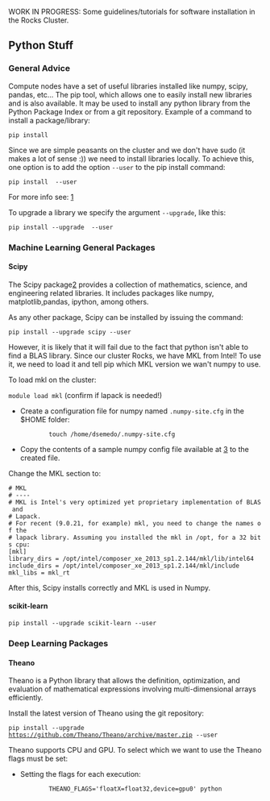 WORK IN PROGRESS: Some guidelines/tutorials for software installation in the Rocks Cluster.

== Python Stuff ==

=== General Advice ===

Compute nodes have a set of useful libraries installed like numpy, scipy, pandas, etc...
The pip tool, which allows one to easily install new libraries and is also available. It may be used to install any python library from the Python Package Index or from a git repository.
Example of a command to install a package/library:

<code>pip install <package_name></code>
 
Since we are simple peasants on the cluster and we don't have sudo (it makes a lot of sense :)) we need to install libraries locally.
To achieve this, one option is to add the option <code>--user</code> to the pip install command:

<code>pip install <package_name> --user</code>

For more info see: [http://pip-python3.readthedocs.org/en/latest/user_guide.html#user-installs]

To upgrade a library we specify the argument <code>--upgrade</code>, like this:

<code>pip install --upgrade <package_name> --user</code>

=== Machine Learning General Packages ===


==== Scipy ====

The Scipy package[https://www.scipy.org/] provides a collection of mathematics, science, and engineering related libraries. It includes packages like numpy, matplotlib,pandas, ipython, among others. 

As any other package, Scipy can be installed by issuing the command:

<code>pip install --upgrade scipy --user</code>

However, it is likely that it will fail due to the fact that python isn't able to find a BLAS library. Since our cluster Rocks, we have MKL from Intel! To use it, we need to load it and tell pip which MKL version we wan't numpy to use.

To load mkl on the cluster:

<code>module load mkl</code> (confirm if lapack is needed!)



* Create a configuration file for numpy named <code>.numpy-site.cfg</code> in the $HOME folder:

:: <code>touch /home/dsemedo/.numpy-site.cfg</code>
* Copy the contents of a sample numpy config file available at [https://github.com/numpy/numpy/blob/master/site.cfg.example] to the created file.

Change the MKL section to:
 
 # MKL
 # ----
 # MKL is Intel's very optimized yet proprietary implementation of BLAS and
 # Lapack.
 # For recent (9.0.21, for example) mkl, you need to change the names of the
 # lapack library. Assuming you installed the mkl in /opt, for a 32 bits cpu:
 [mkl]
 library_dirs = /opt/intel/composer_xe_2013_sp1.2.144/mkl/lib/intel64 
 include_dirs = /opt/intel/composer_xe_2013_sp1.2.144/mkl/include
 mkl_libs = mkl_rt


After this, Scipy installs correctly and MKL is used in Numpy.



==== scikit-learn ====

<code>pip install --upgrade scikit-learn --user</code>

=== Deep Learning Packages ===

==== Theano ====

Theano is a Python library that allows the definition, optimization, and evaluation of mathematical expressions involving multi-dimensional arrays efficiently. 

Install the latest version of Theano using the git repository:

<code>pip install --upgrade https://github.com/Theano/Theano/archive/master.zip --user</code>

Theano supports CPU and GPU. To select which we want to use the Theano flags must be set:

* Setting the flags for each execution:
::<code>THEANO_FLAGS='floatX=float32,device=gpu0'  python <script>.py</code>

* Alternatively we can create a config file:
::<code>echo -e "[global]\nfloatX=float32\ndevice = gpu0\n" > ~/.theanorc</code>
:With this config, Theano will attempt to use the GPU for computations. If it fails to find a GPU, it will fallback to the CPU.


Additionally, we want Theano to also use MKL:

* Modify Theano config file by adding:
 [blas]
 ldflags = -L/opt/intel/composer_xe_2013_sp1.2.144/mkl/lib/intel64 -L/opt/intel/composer_xe_2013_sp1.2.144/compiler/lib/intel64 -lmkl_gf_lp64 -lmkl_intel_lp64 -lmkl_intel_thread -lmkl_gnu_thread -lmkl_core -lmkl_vml_avx -lmkl_def -ldl -lpthread -lm -lmkl_rt -liomp5

For more info about Theano flags see[http://deeplearning.net/software/theano/library/config.html].

==== Lasagne ====

Lasagne is a lightweight library to build and train neural networks in Theano.
It depends on Theano, therefore it must be installed first. To install Lasagne:

<code>pip install --upgrade https://github.com/Lasagne/Lasagne/archive/master.zip --user</code>

Lasagne documentation: [http://lasagne.readthedocs.org/en/latest/index.html]



==== Keras ====

"Keras is a minimalist, highly modular neural networks library, written in Python and capable of running on top of either TensorFlow or Theano. It was developed with a focus on enabling fast experimentation. Being able to go from idea to result with the least possible delay is key to doing good research."

Dependencies:

* cv2 -> <code>pip install cv2 --user</code>


<code>pip install git+git://github.com/Theano/Theano.git --user</code>


Keras Documentation: [http://keras.io/]

=== Computer Vision Packages ===

==== scikit-image ====

<code>pip install --upgrade scikit-image --user</code>


== Tensorflow ==

This steps describe how to compile and install tensorflow from sources. The result of compiling tensorflow is a .whl package, containing everything needed to run tensorflow with python. This package can then be easily installed with pip.
NOTE: Some Tensorflow .whl packages are already available for download. At the time of writing (12/03/2018), there isn't a package for CUDA 9.1 (which is the one installed in the cluster). Anyway, you should check first if there already a pre-compiled .whl package ([https://www.tensorflow.org/install/install_linux#the_url_of_the_tensorflow_python_package here]), and if so, install from there.


So let's start. We will use Anaconda Python 3.6 distribution.


=== Dependencies ===

You'll need to manually compile the bazel library. The tutorial can be found [https://docs.bazel.build/versions/master/install-compile-source.html here].

Download, unzip and compile bazel:
 $ wget https://github.com/bazelbuild/bazel/releases/download/0.11.1/bazel-0.11.1-dist.zip
 $ unzip bazel-0.11.1-dist.zip
 $ cd bazel
 $ ./compile.sh

Then add the binary to the PATH environment variable.

 $ export PATH=<bazel_binary_location>:$PATH

Load cudnn libraries to your LD_LIBRARY_PATH:
 $ cp /nas/Public/dsemedo/cudnn-9.1-linux-x64-v7.tgz ~/
 $ tar -xvf cudnn-9.1-linux-x64-v7.tgz
 $ export LD_LIBRARY_PATH=<path_of_cudnn/>:$LD_LIBRARY_PATH



=== Compilation ===

First, login to one of the computes (e.g. compute-0-0):
 $ ssh compute-0-0

Clone the tensorflow git repository (It needs to be done through SSH. HTTPS won't work) and enter the tensorflow folder:
 
 $ git clone git@github.com:tensorflow/tensorflow.git
 $ cd tensorflow

Then unload EVERYTHING and load ONLY the necessary modules:
 $ module purge
 $ module load cmake gnu gnutools cuda anaconda/3.6

Create and activate a conda environment (if you do not know what this is, check it [https://conda.io/docs/user-guide/tasks/manage-environments.html here]):
 $ conda create -n tensorflow pip python=3.6
 $ source activate tensorflow

Now comes the tricky part. Edit line 1062 of the file tensorflow/tensorflow.bzl, and add the bold line shown below:
 ctx.action(
      '''use_default_shell_env = True,'''
      executable=ctx.executable._swig,
      arguments=args,
      inputs=list(inputs),
      outputs=outputs,
      mnemonic="PythonSwig",
      progress_message="SWIGing " + src.path)
You can open the file with nano:
 nano tensorflow/tensorflow.bzl
Then press CTRL+_ and enter the line number (1062). Add the line on bold and save.


Create tensorflow configuration. You'll need the path of your python executable, from the created Anaconda env: 
 $ which python
Now save the python path. Run the command above on tensorflow root folder:
 $ ./configure

You will be prompted with the following options:
* Please specify the location of python. [Default is /usr/bin/python]: '''/home/dsemedo/.conda/envs/tensorflow/bin/python'''
 Found possible Python library paths:
  /home/dsemedo/.conda/envs/tensorflow/lib/python3.6/site-packages
  /home/dsemedo/repos/coco-caption

* Please input the desired Python library path to use.  Default is [/usr/lib/python2.7/dist-packages] '''/home/dsemedo/.conda/envs/tensorflow/lib/python3.6/site-packages'''

* Please specify optimization flags to use during compilation when bazel option "--config=opt" is specified [Default is -march=native]: '''<ENTER>'''
* Do you wish to use jemalloc as the malloc implementation? [Y/n] '''N'''
* Do you wish to build TensorFlow with Google Cloud Platform support? [y/N] '''<ENTER>'''
* Do you wish to build TensorFlow with Hadoop File System support? [y/N] '''<ENTER>''' 
* Do you wish to build TensorFlow with the XLA just-in-time compiler (experimental)? [y/N] '''<ENTER>'''
* Do you wish to build TensorFlow with VERBS support? [y/N] '''<ENTER>'''
* Do you wish to build TensorFlow with OpenCL support? [y/N] '''<ENTER>'''
* Do you wish to build TensorFlow with CUDA support? [y/N] '''Y'''
* Do you want to use clang as CUDA compiler? [y/N] '''<ENTER>'''
* Please specify the Cuda SDK version you want to use, e.g. 7.0. [Leave empty to default to CUDA 9.0]: '''9.1'''
* Please specify the location where CUDA 9.0 toolkit is installed. Refer to README.md for more details. [Default is /usr/local/cuda]: '''/opt/cuda_9.1.85/'''
* Please specify the cuDNN version you want to use. [Leave empty to default to cuDNN 7.0]: '''<ENTER>'''
* Please specify the location where cuDNN 7 library is installed. Refer to README.md for more details. [Default is /usr/local/cuda]: '''<path_of_cudnn/>''' (get it from the dependencies step)
* Do you wish to build TensorFlow with TensorRT support? [y/N] '''<ENTER>'''
* Please specify a list of comma-separated Cuda compute capabilities you want to build with. You can find the compute capability of your device at: https://developer.nvidia.com/cuda-gpus. Please note that each additional compute capability significantly increases your build time and binary size. [Default is: "3.5,5.2"]: '''<ENTER>'''
* Do you want to use clang as CUDA compiler? [y/N]: '''<ENTER>'''
* Please specify which gcc should be used by nvcc as the host compiler. [Default is /opt/gnu/gcc/bin/gcc]: '''<ENTER>'''
* Do you wish to build TensorFlow with MPI support? [y/N] '''<ENTER>'''
* Please specify optimization flags to use during compilation when bazel option "--config=opt" is specified [Default is -march=native]: '''<ENTER>'''
* Would you like to interactively configure ./WORKSPACE for Android builds? [y/N]  '''<ENTER>'''

Note that '''<ENTER>''' means Press Enter. Before pressing Enter, confirm that the default value (the upper case letter in brackets) matches the one here in this tutorial.

Now let's create the .whl package:
 $ bazel build tensorflow/contrib/lite/toco:toco
 $ bazel build --config=opt --config=cuda --verbose_failures //tensorflow/tools/pip_package:build_pip_package
 $ bazel-bin/tensorflow/tools/pip_package/build_pip_package tensorflow_pkg


Install tensorflow Python package with pip:
 $ pip install tensorflow_pkg/tensorflow-1.6.0-cp36-cp36m-linux_x86_64.whl


And everything should be working. To validate your installation leave tensorflow root folder and run python:
 $ cd ~/ && python

Then on the Python shell:
 >>> import tensorflow as tf
 >>> hello = tf.constant('Hello, TensorFlow!')
 >>> sess = tf.Session()
 >>> print(sess.run(hello))
It should output:
 Hello, TensorFlow!


== FFmpeg ==

Steps for installing FFmpeg [https://ffmpeg.org/download.html link].

Follow this tutorial: [https://trac.ffmpeg.org/wiki/CompilationGuide/Ubuntu Link]. The instructions below introduce some modifications required for correct compilation on the Rocks cluster and for enabling linkage with OpenCV, thus they should be taken into account.
To link later with OpenCV it is important to compile all ffmpeg dependencies as shared libraries. This is usually accomplished by passing the option '--enable-shared' and '--enable-pic' to the configure script. If you get any error when compiling any of the dependencies saying that a specific flag is not recognized (e.g. --enable-pic) just remove it from the command.

Configure command to compile YASM:
 $ ./configure --prefix="$HOME/<build folder>" --bindir="$HOME/<bins folder>" --enable-pic --enable-shared

Configure command to compile x264:

 $ PATH="$HOME/<bins folder>:$PATH" ./configure --prefix="$HOME/<build folder>" --bindir="$HOME/<bins folder>" --enable-static --disable-opencl --enable-pic --enable-shared

Configure command to compile x265:
 $ PATH="$HOME/<bins folder>:$PATH" cmake -G "Unix Makefiles" -DCMAKE_INSTALL_PREFIX="$HOME/<build folder>"  -DENABLE_SHARED:bool=on ../../source

Configure command to compile libfdk-aac:
 $ ./configure --prefix="$HOME/<build folder>" --enable-shared --enable-pic

Configure command to compile libmp3lame:
 $ LIBS=-ltinfo ./configure --prefix="$HOME/<build folder>" --enable-nasm --enable-shared --enable-pic

Configure command to compile libopus:
 $ ./configure https://github.com/libass/libass/releases/download/0.13.4/libass-0.13.4.tar.gz --enable-shared --enable-pic


The configure of FFmpeg will complain about libass. Then libass will complain fribidi and freetype2. Download, compile and install fribidi and then libass libraries. Remember to set the --prefix of every library to the build folder. For freetype2, we only need to export to PKG_CONFIG_PATH variable the freetype2.pc file:
 $ export PKG_CONFIG_PATH=/usr/lib64/pkgconfig/:$PKG_CONFIG_PATH
Pass the flag '--disable-require-system-font-provider' to the libass configure command.

Then it will complain about libtheora [https://www.theora.org/downloads/ link]. Download libtheora from the provided link. When compiling libtheora take into account the dependencies mentioned in the website and compile it as shared library.







Configure command to compile FFmpeg:
 $ PATH="$HOME/bin:$PATH" PKG_CONFIG_PATH="$HOME/<build folder>/lib/pkgconfig/":$PKG_CONFIG_PATH ./configure   --prefix="$HOME/<build folder>"   --pkg-config-flags="--static"   --extra-cflags="-I$HOME/<build folder>/include"   --extra-ldflags="-L$HOME/<build folder>/lib"   --bindir="$HOME/<bins folder>"   --enable-gpl   --enable-libass   --enable-libfdk-aac   --enable-libfreetype   --enable-libmp3lame   --enable-libopus   --enable-libtheora   --enable-libvorbis   --enable-libvpx   --enable-libx264   --enable-libx265 --enable-nonfree --enable-avresample --enable-shared

== OpenCV ==

Steps for installing OpenCV 3.2.0 with extra modules (OpenCV contrib). OpenCV will be compiled with support for OpenCL, FFmpeg, Python 2.7 and 3.5 (both from anaconda).

Downloading OpenCV 3.2.0: [https://github.com/opencv/opencv/releases/tag/3.2.0]

Release 3.2.0 of Extra modules must be downloaded: [https://github.com/opencv/opencv_contrib/releases/tag/3.2.0]

NOTE: MAKE SURE THAT OpenCV and OpenCV-Contrib VERSIONS ARE THE SAME!


From now on, let <opencv_contrib_dir> be the the downloaded opencv_contrib folder.


Unload EVERYTHING and load ONLY the necessary modules:
 $ module purge
 $ module load cmake gnu gnutools eigen mvapich2_eth hdf5
Make sure module cuda and mkl are not loaded. 



GCC must know where the file mpi.h is. When the mvapich2_eth module is loaded the environment variable CPATH is not updated.
Update the CPATH variable:
 $ export CPATH=/opt/mvapich2/gnu/eth/include/:$CPATH

Compiling OpenCV:
 $ cd <opencv_source>
 $ mkdir build && cd "$_"
 $ CXXFLAGS=-D__STDC_CONSTANT_MACROS:$CXXFLAGS cmake -D CMAKE_BUILD_TYPE=RELEASE -D CMAKE_INSTALL_PREFIX=<prefix_path> -D INSTALL_C_EXAMPLES=OFF -D INSTALL_PYTHON_EXAMPLES=ON -D OPENCV_EXTRA_MODULES_PATH=<opencv_contrib_dir>/modules -D BUILD_EXAMPLES=ON -D WITH_OPENCL=ON -D BUILD_opencv_python3=ON -DPYTHON3_INCLUDE_DIR=/share/apps/anaconda3/include/python3.5m  -D PYTHON3_NUMPY_INCLUDE_DIRS=/share/apps/anaconda3/lib/python3.5/site-packages/numpy/core/include -D PYTHON3_EXECUTABLE=/share/apps/anaconda3/bin/python3.5 -D PYTHON3_LIBRARY=/share/apps/anaconda3/lib/libpython3.5m.so -D WITH_EIGEN=ON -D WITH_TBB=ON -D EIGEN_INCLUDE_PATH=/opt/eigen/include/ -DGLOG_INCLUDE_DIRS=<glog_lib_path>/include/ -DGFLAGS_INCLUDE_DIRS=<gflags_lib_path>/include/ -DGLOG_LIBRARIES=<glog_lib_path>/lib/ -DGFLAGS_LIBRARIES=<gflags_lib_path>/lib/ -DBUILD_opencv_dnn=OFF BUILD_opencv_python2=ON -D PYTHON_INCLUDE_DIR=/share/apps/anaconda2/include/python2.7/ -D PYTHON_LIBRARY=/share/apps/anaconda2/lib/libpython2.7.so -D PYTHON2_LIBRARIES=/share/apps/anaconda2/lib/python2.7/ -D PYTHON2_NUMPY_INCLUDE_DIRS=/share/apps/anaconda2/lib/python2.7/site-packages/numpy/core/include -D PYTHON_EXECUTABLE=/share/apps/anaconda2/bin/python2.7 -DWITH_FFMPEG=ON -DBUILD_SHARED_LIBS=ON -DWITH_IPP=OFF -DPYTHON_DEFAULT_EXECUTABLE=/share/apps/anaconda3/bin/python3.5 ..
 $ make -j12
 $ make install

So, why do we need to set all these variables in cmake? We have to specify manually where are the python interpreter, default executable, numpy includes, library and include dirs (for python 2.7 and 3), where the opencv_contrib modules are, where glog, gflags and eigen libraries are. The flag added to CXXFLAG is to avoid undefined macros when compiling a small ffmpeg example.   

==== Adding support for FFmpeg ====

Assuming that FFmpeg was compiled previously and the build directory is <ffmpeg_build>, the following environment variables must be set:

 export LD_LIBRARY_PATH=<ffmpeg_build>/lib/:$LD_LIBRARY_PATH
 export PKG_CONFIG_PATH=$PKG_CONFIG_PATH:<ffmpeg_build>/lib/pkgconfig
 export PKG_CONFIG_LIBDIR=$PKG_CONFIG_LIBDIR:<ffmpeg_build>/lib/
 export PATH=<ffmpeg_bin dir>:$PATH


Now, cmake should be able to find FFmpeg through pkg-config tool.

NOTE: FFmpeg must be compiled with the following options: <code>--enable-nonfree --enable-pic --enable-shared</code>


==== Final Steps to correctly setup Python/Anaconda ====

Now we've compiled both Python 2.7 and 3.5 OpenCV modules. If you are only interested in using one of the Python versions just export the OpenCV python module path to the PYTHONPATH variable:
 # Add this line to ~/.bashrc to set this automatically for every shell session
 export PYTHONPATH=$HOME/<opencv_build>/lib/python2.7(3.5)/site-packages:$PYTHONPATH

To be able to use OpenCV in both Python versions without conflicts we cannot use the PYTHONPATH solution.
The Python OpenCV modules are located in:
 $HOME/<opencv_build>/lib/python2.7/site-packages
 $HOME/<opencv_build>/lib/python3.5/site-packages

From this point I'll leave to you the decision for which solution to take.

Solution 1: Add the path to python sys.path
 $ python 
 $ > import sys 
 $ > sys.path.append('$HOME/<opencv_build>/lib/python2.7(3.5)/site-packages')
 
Solution 2 (more elegant): Add additional site-packages folders, namely, the ones created during OpenCV build.

 $ mkdir -p $HOME/.local/lib/python2.7/site-packages/
 $ mkdir -p $HOME/.local/lib/python3.5/site-packages/
 $ echo "$HOME/<opencv_build>/lib/python2.7/site-packages" > $HOME/.local/lib/python2.7/site-packages/usrlocal.pth 
 $ echo "$HOME/<opencv_build>/lib/python3.5/site-packages" > $HOME/.local/lib/python3.5/site-packages/usrlocal.pth

Then make sure that user site packages are enabled:
 $ unset PYTHONNOUSERSITE

We've created two files usrlocal.pth each containing the path of the respective OpenCV module python version. By default, now Python will now inspect this folders when searching for modules.
To confirm this:
 $ python
 $ > import sys
 $ > sys.path

Open CV Python directory should be listed in the last command.



To check if it installed correctly:
 $ python
 >>> import cv2

If the import succeeds then Python-OpenCV is installed.



=== Common Problems ===

==== OpenCV Contrib - Modules Download Failure and Hash mismatch ====

Read the directory structure described in [http://answers.opencv.org/answers/113990/revisions/]. Create this structure and download the required files (links are available in the website).


==== IPPICV hash mismatch ====

While creating the makefile for compilation, the lib ippicv will be automatically downloaded. However, the md5sum of the downloaded file will not match the hardcoded hash on the cmake.

Instead of changing cmake we can manually download the file. Download URL: [https://raw.githubusercontent.com/Itseez/opencv_3rdparty/81a676001ca8075ada498583e4166079e5744668/ippicv/ippicv_linux_20151201.tgz]
Steps:

 $ mkdir <opencv_source>/3rdparty/ippicv/downloads/linux-808b791a6eac9ed78d32a7666804320e && cd "$_"
 $ wget https://raw.githubusercontent.com/Itseez/opencv_3rdparty/81a676001ca8075ada498583e4166079e5744668/ippicv/ippicv_linux_20151201.tgz
 $ cd ../../ && mkdir unpack && cd "$_"
 $ cp ../downloads/linux-808b791a6eac9ed78d32a7666804320e/ippicv_linux_20151201.tgz .
 $ tar zxvf ippicv_linux_20151201.tgz

Alternatively, one can pass the option <code>-D WITH_IPP=OFF</code> to the cmake call to compile without the IPPICV lib.



== Caffe ==

Steps for installing the Caffe [http://caffe.berkeleyvision.org/installation.html]. Caffe is a deep learning framework made with expression, speed, and modularity in mind.

Caffe has the following dependencies:

* Cuda Toolkit and cuDNN (For GPU mode)
* OpenCV (optional but recommended)
* BLAS ( ATLAS, MKL, or OpenBLAS)
* Boost >= 1.55
* protobuf, glog, gflags, hdf5

Recently (checked on 27-09-16) caffe compilation files structure changed. These notes have been updated to cope with the new compilation files. Furthermore, instructions for compiling with cmake (which should be easier) were added.

Load necessary modules:
 $ module load cmake gnutools mkl python eigen hdf5 boost mvapich2_eth


First of all, in order to make sure that Make/CMake use the correct compiler set the following environment variables on your current shell session:

 $ export CC=/opt/gnu/gcc/bin/gcc
 $ export CXX=/opt/gnu/gcc/bin/g++

=== Installing missing dependencies ===

==== glog ====

Glog is available on git:

 $ git clone git@github.com:google/glog.git
 $ cd glog

The automake version on the cluster is different from the one that glog is expecting. To fix this:
 $ rm test-driver
 $ ln -s /opt/gnu/share/automake-1.15/test-driver test-driver

The configure has the aclocal tool version hardcoded aswell (version 1.14). In the rocks cluster the version 1.15 is available.
To fix this open the configure file and change the line:
 am__api_version='1.14'
to
 am__api_version='1.15'


Compiling glog:

 $ mkdir build && cd "$_"
 $ export CXXFLAGS="-fPIC" &&  cmake -DCMAKE_INSTALL_PREFIX=<install-folder> ..
 $ make VERBOSE=1
 $ make
 $ make install


==== gflags ====

Gflags is available on git:

 $ git clone git@github.com:gflags/gflags.git
 $ cd gflags


Compiling gflags:

 $ mkdir build && cd "$_"
 $ export CXXFLAGS="-fPIC" && cmake -DCMAKE_INSTALL_PREFIX=<install-folder> ..
 $ make
 $ make install

Make sure that the install-folder is on your PATH and LD_LIBRARY_PATH variables.


==== leveldb ====

Leveldb is available on git:

 $ git clone git@github.com:google/leveldb.git
 $ cd leveldb
 $ make
 $ cp --preserve=links libleveldb.* <install-folder>/lib
 $ cp -r include/leveldb <install-folder>/include/
 $ cp --preserve=links out-shared/libleveldb.so* ~/installed_libs/lib/


==== lmdb ====

Lmdb is available on git and through pip:

 $ pip install lmdb --user
 $ git clone https://github.com/LMDB/lmdb
 $ cd lmdb/libraries/liblmdb/

Open the Makefile and find the line <code>prefix  = /usr/local</code>. Change path to your install folder.

 $ make
 $ make install

==== protobuf ====

Lmdb is available on git and through pip:

 $ git clone https://github.com/google/protobuf.git
 $ cd protobuf

Compiling:

 $ ./configure --prefix=<install_folder>
 $ make
 $ make check
 $ make install



=== Compiling ===

Caffe is available on git:

 $ git clone git@github.com:BVLC/caffe.git
 $ cd caffe
 $ cp Makefile.config.example Makefile.config

All the options for compiling Caffe are available in the file Makefile.config. We can make the following changes:

* Use cuDNN on the machine that has an NVIDIA card: Uncomment USE_CUDNN line.
* If we have OpenCV version >= 3: Uncomment OPENCV_VERSION := 3.
* Change CUDA dir to /opt/cuda (In a machine with NVIDIA card)
* Use MKL: set BLAS := mkl
* BLAS_INCLUDE := /opt/intel/composer_xe_2013_sp1.2.144/mkl/include
* BLAS_LIB := /opt/intel/composer_xe_2013_sp1.2.144/mkl/lib/intel64
* PYTHON_INCLUDE := /opt/python/include/python2.7 \
        /opt/python/lib/python2.7/site-packages/numpy/core/include
* PYTHON_LIB := /opt/python/lib/
* Add include and lib  gflags and glogs folders to INCLUDE_DIRS and LIBRARY_DIRS.
* Add include and lib opencv folders to INCLUDE_DIRS and LIBRARY_DIRS.
* Add hdf5 path:
** Add /opt/hdf5/gnu/mvapich2_eth/include to INCLUDE_DIRS
** Add /opt/hdf5/gnu/mvapich2_eth/lib to LIBRARY_DIRS
* Add boost libraries path:
** Add /opt/boost/gnu/mvapich2_eth/include to INCLUDE_DIRS
** Add /opt/boost/gnu/mvapich2_eth/lib to LIBRARY_DIRS
* Add /usr/lib64 to LIBRARY_DIRS
* Add MPI path:
** Add /opt/mvapich2/gnu/eth/include to INCLUDE_DIRS
** Add /opt/mvapich2/gnu/eth/bin to LIBRARY_DIRS


The result should something like:

 INCLUDE_DIRS := $(PYTHON_INCLUDE) /usr/local/include /home/dsemedo/installed_libs/include /home/dsemedo/opencv_build/include /opt/hdf5/gnu/mvapich2_eth/include /opt/boost/gnu/mvapich2_eth/include
 LIBRARY_DIRS := $(PYTHON_LIB) /usr/local/lib /usr/lib /home/dsemedo/installed_libs/lib /home/dsemedo/opencv_build/lib /opt/hdf5/gnu/mvapich2_eth/lib /opt/boost/gnu/mvapich2_eth/lib /usr/lib64



Compile steps:

 $ make
 $ make install
 $ make test
 $ make runtest

Compiling python wrappers:
 $ make pycaffe

Add <caffe_folder>/python to the PYTHONPATH environment variable.
To verify that it installed correctly:
 $ python
 >>> import caffe


=== Compiling with CMake ===
With cmake it is easier to specify which libraries (i.e. which library files) we want to use for compilation. This is crucial to avoid problems related to linking with different library versions.

Steps:
 $ mkdir <caffe_folder>/build
 $ cmake -D CMAKE_INSTALL_PREFIX=<install_folder> -D CMAKE_PREFIX_PATH=/home/dsemedo/opencv_build -D GFLAGS_LIBRARY=/home/dsemedo/installed_libs/lib/libgflags.a -D GFLAGS_INCLUDE_DIR=/home/dsemedo/installed_libs/include -D GLOG_LIBRARY=/home/dsemedo/installed_libs/lib/libglog.a -D GLOG_INCLUDE_DIR=/home/dsemedo/installed_libs/include -D LMDB_LIBRARIES=/home/dsemedo/installed_libs/lib -D LMDB_INCLUDE_DIR=/home/dsemedo/installed_libs/include -D LevelDB_LIBRARY=/home/dsemedo/installed_libs/lib/libleveldb.so -D LevelDB_INCLUDE=/home/dsemedo/installed_libs/include -D Snappy_LIBRARIES=/home/dsemedo/installed_libs/lib/libsnappy.so -D Snappy_INCLUDE_DIR=/home/dsemedo/installed_libs/include -D BLAS=mkl -DPYTHON_LIBRARY=/opt/python/lib/libpython2.7.so -D NUMPY_INCLUDE_DIR=/opt/python/lib/python2.7/site-packages/numpy/core/include -D LMDB_LIBRARIES=/home/dsemedo/installed_libs/lib/liblmdb.so -D LMDB_INCLUDE_DIR=/home/dsemedo/installed_libs/include -D PROTOBUF_LIBRARY=/home/dsemedo/installed_libs/lib/libprotobuf.so -D PROTOBUF_PROTOC_EXECUTABLE=/home/dsemedo/installed_libs/bin/protoc  ..
 $ make all -j 12
 $ make install
 $ make runtest

The second command is huge and looks very complicated, however, it is only specifying manually which library version we want to use. The CMAKE_INSTALL_PREFIX sets the path installation folder and should be defined.
To adapt this command, just change the libraries location and include dirs paths and set the installation path.


As with make, in order to get pycaffe working, add <install_folder>/python to the PYTHONPATH environment variable.
To verify that it installed correctly:
 $ python
 >>> import caffe

==== Possible problems ====

Make was not finding the libsnappy.so so I did the following to solve the problem:
 ln -s /usr/lib64/libsnappy.so.1 ~/installed_libs/lib/libsnappy.so

Make failed due to a missing symbol from the libboost_python.so. Probably the Boost library version available in the cluster was compiled with another python version. I compiled boost into a local folder and used that version.


== Boost ==

The Boost library can be downloaded here: [http://www.boost.org/]. 
After downloading, extract it to some folder.

To correctly build the Python boost library using Anaconda some configuration steps are required.
Copy the file <code><boost_folder>/tools/build/example/user-config.jam</code> to your Home folder.
Modify the last line as follows:
 using python : 3.5 : /share/apps/anaconda3/bin/python3.5 : /share/apps/anaconda3/include/python3.5m : /share/apps/anaconda3/lib ;

Now boost bootstrap script should identify the correct python. For Python 2.7 modify the paths accordingly.

Compiling boost with support for python 3.5 (Just update the paths and version for python 2.7):
 $ cd <boost_folder>
 $ ./bootstrap.sh --prefix=<install_folder> 
 $ ./b2 install  --prefix=<install_folder> --enable-unicode=ucs4 -j12

Add the <code><install_folder>/lib</code> and <code><install_folder>/include</code> to your PATH.

== VLFeat ==

The VLFeat open source library implements popular computer vision algorithms specializing in image understanding and local features extraction and matching. Algorithms include Fisher Vector, VLAD, SIFT, MSER, k-means, hierarchical k-means, agglomerative information bottleneck, SLIC superpixels, quick shift superpixels, large scale SVM training, and many others. It is written in C for efficiency and compatibility, with interfaces in MATLAB for ease of use, and detailed documentation throughout. It supports Windows, Mac OS X, and Linux.


Installing VLFeat w/ Python wrapper:
 $ git clone https://github.com/mmmikael/vlfeat.git
 $ module load gnutools

The Makefile provided does not compile due to the fact that pthread library is missing.

For linux installation x86/x64 operation systems edit the Makefile and go to the line "# Linux-64". Add "-lpthread" to the CFLAGS line. It should look like this:
   # Linux-64
   ifeq ($(ARCH),a64)
   LDFLAGS += -lm -lpthread -Wl,--rpath,\$$ORIGIN
Then just run make:
 $ make

Now VLFeat is compiled. To make the Python wrapper work, add the path of the python folder to the PYTHONPATH system variable:
 $ export PYTHONPATH="<something>/vlfeat/python":$PYTHONPATH

NOTE: It needs the PIL python library
